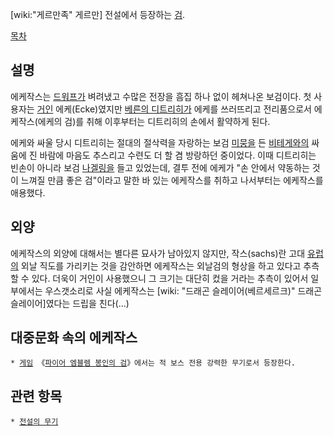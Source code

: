 {{{+1 Eckesachs}}}

[wiki:"게르만족" 게르만] 전설에서 등장하는 [[검]].

[[목차]]
== 설명 ==
에케작스는 [[드워프]]가 벼려냈고 수많은 전장을 흠집 하나 없이 헤쳐나온 보검이다. 첫 사용자는 [[거인]] 에케(Ecke)였지만 [[베른의 디트리히]]가 에케를 쓰러뜨리고 전리품으로서 에케작스(에케의 검)를 취해 이후부터는 디트리히의 손에서 활약하게 된다.

에케와 싸울 당시 디트리히는 절대의 절삭력을 자랑하는 보검 [[미뭉]]을 든 [[비테게]]와의 싸움에 진 바람에 마음도 추스리고 수련도 더 할 겸 방랑하던 중이었다. 이때 디트리히는 빈손이 아니라 보검 [[나겔링]]을 들고 있었는데, 결투 전에 에케가 "손 안에서 약동하는 것이 느껴질 만큼 좋은 검"이라고 말한 바 있는 에케작스를 취하고 나서부터는 에케작스를 애용했다.

== 외양 ==
에케작스의 외양에 대해서는 별다른 묘사가 남아있지 않지만, 작스(sachs)란 고대 [[유럽]]의 외날 직도를 가리키는 것을 감안하면 에케작스는 외날검의 형상을 하고 있다고 추측할 수 있다. 더욱이 거인이 사용했으니 그 크기는 대단히 컸을 거라는 추측이 있어서 일부에서는 우스갯소리로 사실 에케작스는 [wiki: "드래곤 슬레이어(베르세르크)" 드래곤 슬레이어]였다는 드립을 친다(...)

== 대중문화 속의 에케작스 ==
 * [[게임]] 《[[파이어 엠블렘 봉인의 검]]》에서는 적 보스 전용 강력한 무기로서 등장한다.

== 관련 항목 ==
 * [[전설의 무기]]
